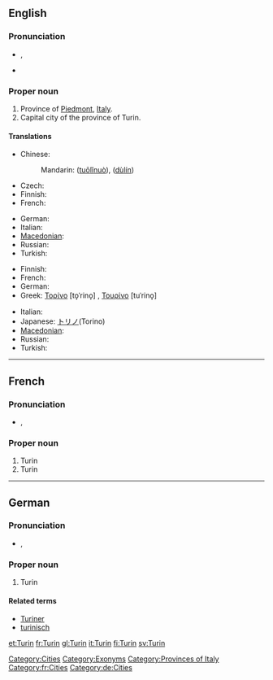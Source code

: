==English==

===Pronunciation===
* {{a|UK}} {{IPA|/tjɜː(ɹ)ˈɪn/}}, {{SAMPA|/tj3:(r)"In/}}
* {{rhymes|ɪn}}

===Proper noun===
{{en-proper noun}}

# Province of [[Piedmont]], [[Italy]].
# Capital city of the province of Turin.

====Translations====
{{trans-top|province}}
* Chinese:
*: Mandarin: {{zh-ts|托里諾|托里诺}} ([[tuō]][[lǐ]][[nuò]]), {{zh-ts|杜林|杜林}} ([[dù]][[lín]])
* Czech: {{t-|cs|Turín}}
* Finnish: {{t+|fi|Torino}}
* French: {{t+|fr|Turin}}
{{trans-mid}}
* German: {{t-|de|Turin}}
* Italian: {{t+|it|Torino}}
* [[Macedonian]]: {{t|mk|Торино|n|tr=Toríno|sc=Cyrl}}
* Russian: {{t+|ru|Турин|tr=Turín|sc=Cyrl}}
* Turkish: {{t-|tr|Torino}}
{{trans-bottom}}

{{trans-top|city}}
* Finnish: {{t+|fi|Torino}}
* French: {{t+|fr|Turin}}
* German: {{t-|de|Turin|n}}
* Greek: [[Τορίνο]] [to̞ˈrino̞] {{n}}, [[Τουρίνο]] [tuˈrino̞] {{n}}
{{trans-mid}}
* Italian: {{t+|it|Torino|f}}
* Japanese: [[トリノ]](Torino)
* [[Macedonian]]: {{t|mk|Торино|n|tr=Toríno|sc=Cyrl}}
* Russian: {{t+|ru|Турин|m|tr=Turín|sc=Cyrl}}
* Turkish: {{t-|tr|Torino}}
{{trans-bottom}}

[[Category:Cities]]
[[Category:Exonyms]]
[[Category:Provinces of Italy]]

----

==French==

===Pronunciation===
* {{IPA|/tyrɛ̃/|lang=fr}}, {{SAMPA|/tyrE~/|lang=fr}}

===Proper noun===
{{infl|fr|proper noun}}

# Turin {{qualifier|province}}
# Turin {{qualifier|city}}

[[Category:fr:Cities]]

----

==German==

===Pronunciation===
* {{IPA|/tuˈriːn/|lang=de}}, {{SAMPA|/tu"ri:n/|lang=de}}

===Proper noun===
{{infl|de|proper noun}}

# Turin

====Related terms====
* [[Turiner]]
* [[turinisch]]

[[Category:de:Cities]]

[[et:Turin]]
[[fr:Turin]]
[[gl:Turin]]
[[it:Turin]]
[[fi:Turin]]
[[sv:Turin]]